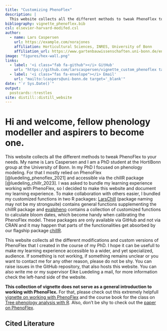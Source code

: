 ```yaml
---
title: "Customizing PhenoFlex"
description: |
  This website collects all the different methods to tweak PhenoFlex to your needs.
bibliography: vignette_phenoflex.bib
csl: elsevier-harvard-modifed.csl
author:
  - name: Lars Caspersen 
    url: https://example.com/norajones
    affiliation: Horticultural Sciences, INRES, University of Bonn
    affiliation_url: https://www.gartenbauwissenschaften.uni-bonn.de/en
image: "figures/hex-wall.png"
links:
  - label: '<i class="fab fa-github"></i> GitHub'
    url: "https://github.com/larscaspersen/vignette_custom_phenoflex target='_blank'"
  - label: '<i class="fas fa-envelope"></i> Email'
    url: "mailto:lcaspers@uni-bonn.de target='_blank'"
date: "`r Sys.Date()`"
output:
  postcards::trestles
site: distill::distill_website
---
```


# Hi and welcome, fellow phenology modeller and aspirers to become one.

This website collects all the different methods to tweak PhenoFlex to your needs. My name is Lars Caspersen and I am a PhD student at the HortiBonn group at the University of Bonn. In my PhD I focused on phenology modeling. For that I mostly relied on PhenoFlex [@luedeling_phenoflex_2021] and accessible via the chillR package [@luedeling_chillr_2023]. I was asked to bundle my learning experience working with PhenoFlex, so I decided to make this website and document my learning experience. To make collaboration with others easier, I bundled my customized functions in two R packages: [LarsChill](https://github.com/larscaspersen/addition_chillR) (package naming may not be my strongsuite) contains general functions supplementing the chillR package and [evalpheno](https://github.com/larscaspersen/eval_phenoflex) contains a collection of customized functions to calculate bloom dates, which become handy when calibrating the PhenoFlex model. These packages are only available via GitHub and not via CRAN and it may happen that parts of the functionalities get absorbed by our flagship package [chillR](https://cran.r-project.org/web/packages/chillR/index.html).

This website collects all the different modifications and custom versions of PhenoFlex that I created in the course of my PhD. I hope it can be usefull to make my learning experience accessible to a wider, and yet specialized, audience. If something is not working, if something remains unclear or you want to contact me for any other reason, please do not be shy. You can raise issues in the GitHub repository, that also hosts this website. You can also write me or my supervisor Eike Luedeling a mail, for more information check the left-hand side of the website.

**This collection of vignette does not serve as a general introduction to working with PhenoFlex.** For that, please check out this extremely helpfull [vignette on working with PhenoFlex](https://cran.r-project.org/web/packages/chillR/vignettes/PhenoFlex.html) and the course book for the class on [Tree phenology analysis with R](https://inresgb-lehre.iaas.uni-bonn.de/chillR_book/introduction.html). Also, don't be shy to check out the [paper on PhenoFlex](https://www.sciencedirect.com/science/article/pii/S016819232100174X).

## Cited Literature